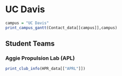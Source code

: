 # UC Davis

```r
campus = "UC Davis"
print_campus_gantt(Contact_data[[campus]],campus)

```

## Student Teams

### Aggie Propulsion Lab (APL)

```r

print_club_info(HPR_data[["APRL"]])



```


